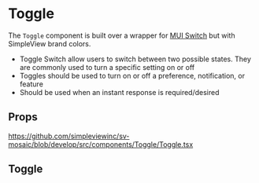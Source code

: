 
<Meta title='Components/Toggle/Readme' />

# Toggle

The `Toggle` component is built over a wrapper for [MUI Switch](https://mui.com/material-ui/react-switch/#main-content) but with SimpleView brand colors.

- Toggle Switch allow users to switch between two possible states. They are commonly used to turn a specific setting on or off
- Toggles should be used to turn on or off a preference, notification, or feature
- Should be used when an instant response is required/desired

## Props

https://github.com/simpleviewinc/sv-mosaic/blob/develop/src/components/Toggle/Toggle.tsx

## Toggle

<Preview withSource='none'>
  <stories.Example />
</Preview>
